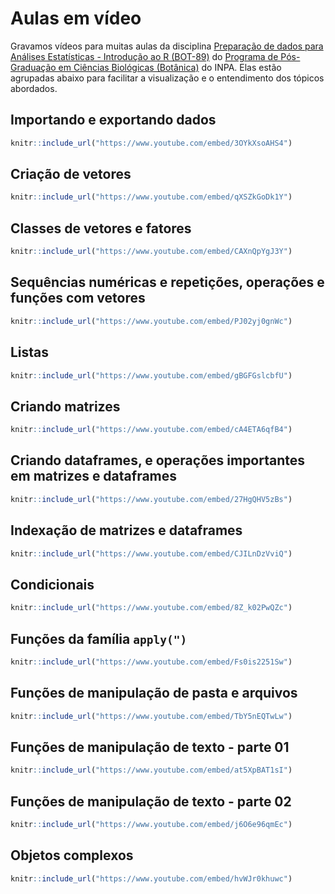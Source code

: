 # Aulas em vídeo {#videos}

Gravamos vídeos para muitas aulas da disciplina [Preparação de dados para Análises Estatísticas - Introdução ao R (BOT-89)](http://www.botanicaamazonica.wiki.br/labotam/doku.php?id=disciplinas:bot89:inicio) do [Programa de Pós-Graduação em Ciências Biológicas (Botânica)](http://www.portais.atrio.scire.net.br/inpa-ppgbot/index.php/pt/) do INPA.
Elas estão agrupadas abaixo para facilitar a visualização e o entendimento dos tópicos abordados.  

## Importando e exportando dados

```r
knitr::include_url("https://www.youtube.com/embed/3OYkXsoAHS4")
```

## Criação de vetores

```r
knitr::include_url("https://www.youtube.com/embed/qXSZkGoDk1Y")
```

## Classes de vetores e fatores

```r
knitr::include_url("https://www.youtube.com/embed/CAXnQpYgJ3Y")
```

## Sequências numéricas e repetições, operações e funções com vetores

```r
knitr::include_url("https://www.youtube.com/embed/PJ02yj0gnWc")
```

## Listas

```r
knitr::include_url("https://www.youtube.com/embed/gBGFGslcbfU")
```

## Criando matrizes

```r
knitr::include_url("https://www.youtube.com/embed/cA4ETA6qfB4")
```

## Criando dataframes, e operações importantes em matrizes e dataframes

```r
knitr::include_url("https://www.youtube.com/embed/27HgQHV5zBs")
```

## Indexação de matrizes e dataframes

```r
knitr::include_url("https://www.youtube.com/embed/CJILnDzVviQ")
```

## Condicionais

```r
knitr::include_url("https://www.youtube.com/embed/8Z_k02PwQZc")
```

## Funções da família `apply(")`

```r
knitr::include_url("https://www.youtube.com/embed/Fs0is2251Sw")
```

## Funções de manipulação de pasta e arquivos

```r
knitr::include_url("https://www.youtube.com/embed/TbY5nEQTwLw")
```

## Funções de manipulação de texto - parte 01

```r
knitr::include_url("https://www.youtube.com/embed/at5XpBAT1sI")
```

## Funções de manipulação de texto - parte 02

```r
knitr::include_url("https://www.youtube.com/embed/j6O6e96qmEc")
```

## Objetos complexos

```r
knitr::include_url("https://www.youtube.com/embed/hvWJr0khuwc")
```
